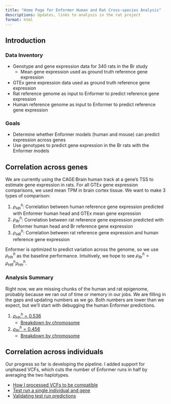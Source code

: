 ```yaml
---
title: "Home Page for Enformer Human and Rat Cross-species Analysis"
descriptions: Updates, links to analysis in the rat project
format: html
---
```


## Introduction

### Data Inventory

* Genotype and gene expression data for 340 rats in the Br study
    * Mean gene expression used as ground truth reference gene expression
* GTEx gene expression data used as ground truth reference gene expression
* Rat reference genome as input to Enformer to predict reference gene expression 
* Human reference genome as input to Enformer to predict reference gene expression

### Goals

* Determine whether Enformer models (human and mouse) can predict expression across genes
* Use genotypes to predict gene expression in the Br rats with the Enformer models


## Correlation across genes

We are currently using the CAGE:Brain human track at a gene's TSS to estimate gene expression in rats. For all GTEx gene expression comparisons, we used mean TPM in brain cortex tissue. We want to make 3 types of comparison:

1. $\rho^h_{Hh}$: Correlation between human reference gene expression predicted with Enformer human head and GTEx mean gene expression
2. $\rho^h_{Rr}$: Correlation between rat reference gene expression predicted with Enformer human head and Br reference gene expression
3. $\rho^h_{HR}$: Correlation between rat reference gene expression and human reference gene expression

Enformer is optimized to predict variation across the genome, so we use $\rho^h_{Hh}$ as the baseline performance. Intuitively, we hope to see $\rho^h_{Rr} = \rho^h_{HR} \rho^h_{Hh}$.

### Analysis Summary

Right now, we are missing chunks of the human and rat epigenome, probably because we ran out of time or memory in our jobs. We are filling in the gaps and updating numbers as we go. Both numbers are lower than we expect, but we'll start with debugging the human Enformer predictions.

1. [$\rho^h_{Hh} = 0.536$](https://sabrina-dl.hakyimlab.org/posts/2023-08-21-comparing-enformer-cage-prediction-to-gtex-brain-cortex-expression-across-genes/)
    * [Breakdown by chromosome](https://sabrina-dl.hakyimlab.org/posts/2023-08-22-correlation-between-Enformer-and-GTEx-expression-across-genes-by-chromosome/)
2. [$\rho^h_{Rr} = 0.456$](https://sabrina-dl.hakyimlab.org/posts/2023-08-10-correlation-across-genes/)
    * [Breakdown by chromosome](https://sabrina-dl.hakyimlab.org/posts/2023-08-22-correlation-across-rn7-genes-by-chromosome/)


## Correlation across individuals

Our progress so far is developing the pipeline. I added support for unphased VCFs, which cuts the number of Enformer runs in half by averaging the two haplotypes.

* [How I processed VCFs to be compatible](https://sabrina-dl.hakyimlab.org/posts/2023-08-14-updated-preparing-rat-vcf-inputs-for-enformer-pipeline/)
* [Test run a single individual and gene](https://sabrina-dl.hakyimlab.org/posts/2023-08-15-test-run-of-personalized-enformer-pipeline-for-rats/)
* [Validating test run predictions](https://sabrina-dl.hakyimlab.org/posts/2023-08-15-test-run-of-personalized-enformer-pipeline-for-rats/average_haplotype_test)

